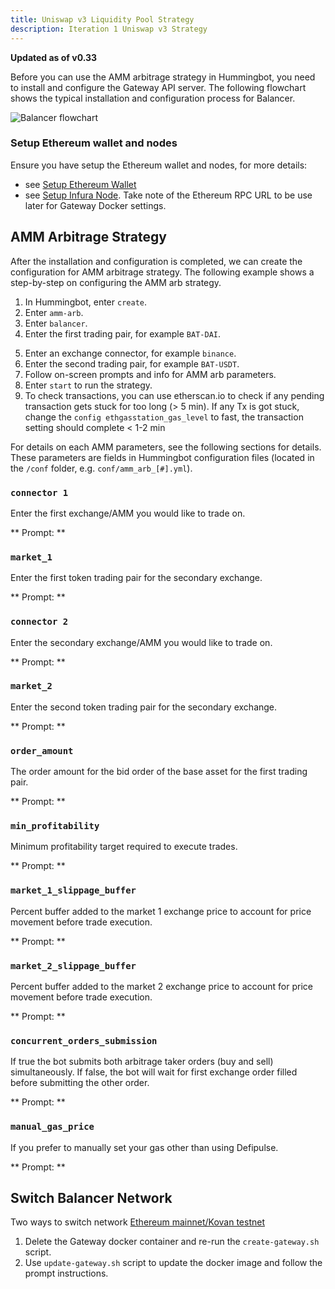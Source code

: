 ```yaml
---
title: Uniswap v3 Liquidity Pool Strategy
description: Iteration 1 Uniswap v3 Strategy
---
```




**Updated as of v0.33**

Before you can use the AMM arbitrage strategy in Hummingbot, you need to install and configure the Gateway API server. The following flowchart shows the typical installation and configuration process for Balancer.

![Balancer flowchart](/img/balancer-flowchart.png)

### Setup Ethereum wallet and nodes

Ensure you have setup the Ethereum wallet and nodes, for more details:

- see [Setup Ethereum Wallet](https://docs.hummingbot.io/operation/keys-wallets-nodes/)
- see [Setup Infura Node](https://docs.hummingbot.io/operation/keys-wallets-nodes/). Take note of the Ethereum RPC URL to be use later for Gateway Docker settings.

## AMM Arbitrage Strategy

After the installation and configuration is completed, we can create the configuration for AMM arbitrage strategy. The following example shows a step-by-step on configuring the AMM arb strategy.

<Callout
  type="note"
  body=" `Paper_trade` is not applicable for this strategy. Alternatively, you may set up a `kovan_testnet` to help you run some tests without risking funds."
/>

1. In Hummingbot, enter `create`.
2. Enter `amm-arb`.
3. Enter `balancer`.
4. Enter the first trading pair, for example `BAT-DAI`.

<Callout
  type="note"
  body="Ensure the trading pair tokens are in your wallet in order to trade."
/>

5. Enter an exchange connector, for example `binance`.
6. Enter the second trading pair, for example `BAT-USDT`.
7. Follow on-screen prompts and info for AMM arb parameters.
8. Enter `start` to run the strategy.
9. To check transactions, you can use etherscan.io to check if any pending transaction gets stuck for too long (> 5 min). If any Tx is got stuck, change the `config ethgasstation_gas_level` to fast, the transaction setting should complete < 1-2 min

For details on each AMM parameters, see the following sections for details. These parameters are fields in Hummingbot configuration files (located in the `/conf` folder, e.g. `conf/amm_arb_[#].yml`).

### `connector 1`

Enter the first exchange/AMM you would like to trade on.

** Prompt: **

<Prompt
  prompt="Enter your first spot connector (Exchange/AMM)"
  response=">>> "
/>

### `market_1`

Enter the first token trading pair for the secondary exchange.

** Prompt: **

<Prompt
  prompt="Enter the token trading pair you would like to trade on balancer (e.g. WETH-DAI)"
  response=">>> WETH-DAI"
/>

### `connector 2`

Enter the secondary exchange/AMM you would like to trade on.

** Prompt: **

<Prompt
  prompt="Enter your second spot connector (Exchange/AMM)"
  response=">>> "
/>

### `market_2`

Enter the second token trading pair for the secondary exchange.

** Prompt: **

<Prompt
  prompt="Enter the token trading pair you would like to trade on balancer (e.g. ZRX-ETH)"
  response=">>> ZRX-ETH"
/>

### `order_amount`

The order amount for the bid order of the base asset for the first trading pair.

** Prompt: **

<Prompt
  prompt="What is the amount of [first trading pair base asset] per order?"
  response=">>> "
/>

### `min_profitability`

Minimum profitability target required to execute trades.

** Prompt: **

<Prompt
  prompt="What is the minimum profitability for you to make a trade? (Enter 1 to indicate 1%) >>>"
  response=">>> 3"
/>

### `market_1_slippage_buffer`

Percent buffer added to the market 1 exchange price to account for price movement before trade execution.

** Prompt: **

<Prompt
  prompt="How much buffer do you want to add to the price to account for slippage for orders on the first market (Enter 1 to indicate 1%) >>>"
  response=">>> 3"
/>

### `market_2_slippage_buffer`

Percent buffer added to the market 2 exchange price to account for price movement before trade execution.

** Prompt: **

<Prompt
  prompt="How much buffer do you want to add to the price to account for slippage for orders on the second market (Enter 1 to indicate 1%) >>>"
  response=">>> 3"
/>

### `concurrent_orders_submission`

If true the bot submits both arbitrage taker orders (buy and sell) simultaneously.
If false, the bot will wait for first exchange order filled before submitting the other order.

** Prompt: **

<Prompt
  prompt="Do you want to submit both arb orders concurrently (Yes/No)? If no, the bot will wait for first connector order filled before submitting the other order >>>"
  response=">>> Yes"
/>

### `manual_gas_price`

If you prefer to manually set your gas other than using Defipulse.

<Callout
  type="note"
  body="If Defipulse is set for gas estimation, manual_gas_price is ignored. To use `manual gas price`, you need to disable `ethgasstation_gas_enabled`"
/>

** Prompt: **

<Prompt
  prompt="Enter fixed gas price (in Gwei) you want to use for Ethereum transactions"
  response=">>> "
/>

## Switch Balancer Network

Two ways to switch network [Ethereum mainnet/Kovan testnet](https://docs.hummingbot.io/gateway/installation/#setting-up-kovan-testnet)

1. Delete the Gateway docker container and re-run the `create-gateway.sh` script.
2. Use `update-gateway.sh` script to update the docker image and follow the prompt instructions.

